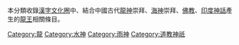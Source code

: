 {{Commons_category}}
本分類收錄[[漢字文化圈|漢字文化圈]]中、結合中國古代[[龍神|龍神]]崇拜、[[海神|海神]]崇拜、[[佛教|佛教]]、[[印度神話|印度神話]]產生的[[龍王|龍王]]相關條目。

[[Category:龍|Category:龍]]
[[Category:水神|Category:水神]]
[[Category:雨神|Category:雨神]]
[[Category:道教神祇|Category:道教神祇]]